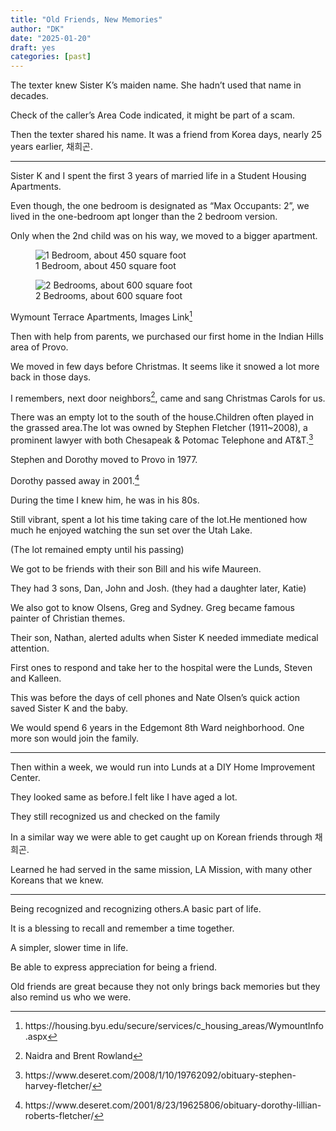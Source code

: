 ```yaml
---
title: "Old Friends, New Memories"
author: "DK"
date: "2025-01-20"
draft: yes
categories: [past]
---
```


The texter knew Sister K's maiden name. She hadn't used that name in decades.

Check of the caller's Area Code indicated, it might be part of a scam.

Then the texter shared his name. It was a friend from Korea days, nearly 25 years earlier, 채희곤.

------------------------------------------------------------------------

Sister K and I spent the first 3 years of married life in a Student Housing Apartments.

Even though, the one bedroom is designated as "Max Occupants: 2", we lived in the one-bedroom apt longer than the 2 bedroom version.

Only when the 2nd child was on his way, we moved to a bigger apartment.

::: {#fig-wymount layout-ncol="2"}
![1 Bedroom, about 450 square foot](images/clipboard-1032354553.png){#fig-surus}

![2 Bedrooms, about 600 square foot](images/clipboard-859602412.png){#fig-hanno}

Wymount Terrace Apartments, Images Link[^1]
:::

[^1]: https://housing.byu.edu/secure/services/c_housing_areas/WymountInfo.aspx

Then with help from parents, we purchased our first home in the Indian Hills area of Provo.

We moved in few days before Christmas. It seems like it snowed a lot more back in those days.

I remembers, next door neighbors[^2], came and sang Christmas Carols for us.

[^2]: Naidra and Brent Rowland

There was an empty lot to the south of the house.Children often played in the grassed area.The lot was owned by Stephen Fletcher (1911\~2008), a prominent lawyer with both Chesapeak & Potomac Telephone and AT&T.[^3]

[^3]: https://www.deseret.com/2008/1/10/19762092/obituary-stephen-harvey-fletcher/

Stephen and Dorothy moved to Provo in 1977.

Dorothy passed away in 2001.[^4]

[^4]: https://www.deseret.com/2001/8/23/19625806/obituary-dorothy-lillian-roberts-fletcher/

During the time I knew him, he was in his 80s.

Still vibrant, spent a lot his time taking care of the lot.He mentioned how much he enjoyed watching the sun set over the Utah Lake.

(The lot remained empty until his passing)

We got to be friends with their son Bill and his wife Maureen.

They had 3 sons, Dan, John and Josh. (they had a daughter later, Katie)

We also got to know Olsens, Greg and Sydney. Greg became famous painter of Christian themes.

Their son, Nathan, alerted adults when Sister K needed immediate medical attention.

First ones to respond and take her to the hospital were the Lunds, Steven and Kalleen.

This was before the days of cell phones and Nate Olsen's quick action saved Sister K and the baby.

We would spend 6 years in the Edgemont 8th Ward neighborhood. One more son would join the family.

------------------------------------------------------------------------

Then within a week, we would run into Lunds at a DIY Home Improvement Center.

They looked same as before.I felt like I have aged a lot.

They still recognized us and checked on the family

In a similar way we were able to get caught up on Korean friends through 채희곤.

Learned he had served in the same mission, LA Mission, with many other Koreans that we knew.

------------------------------------------------------------------------

Being recognized and recognizing others.A basic part of life.

It is a blessing to recall and remember a time together.

A simpler, slower time in life.

Be able to express appreciation for being a friend.

Old friends are great because they not only brings back memories but they also remind us who we were.
